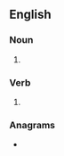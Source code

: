 {{also|re-echos}}
==English==

===Noun===
{{head|en|noun form}}

# {{plural of|en|reecho}}

===Verb===
{{head|en|verb form}}

# {{en-third-person singular of|reecho}}

===Anagrams===
* {{anagrams|en|a=ceehors|chorees|coheres|echoers|rechose}}